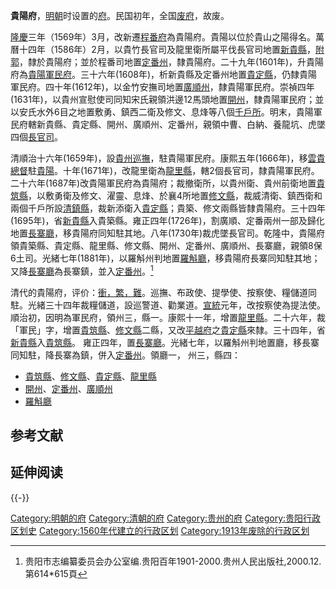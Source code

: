 {{noteTA
|1=zh-hant:貴筑; zh-hans:贵筑;
}}
'''貴陽府'''，[[明朝|明朝]]时设置的[[府_(行政区划)|府]]。民国初年，全国[[废府州厅改县|废府]]，故废。

[[隆庆_(明朝)|隆慶]]三年（1569年）3月，改新遷[[程番府|程番府]]為貴陽府。貴陽以位於貴山之陽得名。萬曆十四年（1586年）2月，以貴竹長官司及龍里衛所屬平伐長官司地置[[新貴縣|新貴縣]]，[[附郭|附郭]]，隸於貴陽府；並於程番司地置[[定番州|定番州]]，隸貴陽府。二十九年(1601年)，升貴陽府為[[貴陽軍民府|貴陽軍民府]]。三十六年(1608年)，析新貴縣及定番州地置[[貴定縣|貴定縣]]，仍隸貴陽軍民府。四十年(1612年)，以金竹安撫司地置[[廣順州|廣順州]]，隸貴陽軍民府。崇禎四年(1631年)，以貴州宣慰使司同知宋氏親領洪邊12馬頭地置[[開州|開州]]，隸貴陽軍民府；並以安氏水外6目之地置敷勇、鎮西二衛及修文、息烽等八個[[千戶所|千戶所]]。明末，貴陽軍民府轄新貴縣、貴定縣、開州、廣順州、定番州，親領中曹、白納、養龍坑、虎墜四個[[長官司|長官司]]。

清順治十六年(1659年)，設[[貴州巡撫|貴州巡撫]]，駐貴陽軍民府。康熙五年(1666年)，移[[雲貴總督|雲貴總督]]駐[[貴陽|貴陽]]。十年(1671年)，改龍里衛為[[龍里縣|龍里縣]]，轄2個長官司，隸貴陽軍民府。二十六年(1687年)改貴陽軍民府為貴陽府；裁撤衛所，以貴州衛、貴州前衛地置[[貴筑縣|貴筑縣]]，以敷勇衛及修文、濯靈、息烽、於襄4所地置[[修文縣|修文縣]]，裁威清衛、鎮西衛和兩個千戶所設[[清鎮縣|清鎮縣]]，裁新添衛入[[貴定縣|貴定縣]]；貴築、修文兩縣皆隸貴陽府。三十四年(1695年)，省[[新貴縣|新貴縣]]入貴築縣。雍正四年(1726年)，割廣順、定番兩州一部及歸化地置[[長寨廳|長寨廳]]，移貴陽府同知駐其地。八年(1730年)裁虎墜長官司。乾隆中，貴陽府領貴築縣、貴定縣、龍里縣、修文縣、開州、定番州、廣順州、長寨廳，親領8保6土司。光緒七年(1881年)，以羅斛州判地置[[羅斛廳|羅斛廳]]，移貴陽府長寨同知駐其地；又降[[長寨廳|長寨廳]]為長寨鎮，並入[[定番州|定番州]]。<ref>贵阳市志编纂委员会办公室编.贵阳百年1901-2000.贵州人民出版社,2000.12.第614*615頁</ref>

清代的貴陽府，评价：[[衝繁疲難|衝，繁，難]]。巡撫、布政使、提學使、按察使、糧儲道同駐。光緒三十四年裁糧儲道，設巡警道、勸業道。[[宣統|宣統]]元年，改按察使為提法使。順治初，因明為軍民府，領州三，縣一。康熙十一年，增置[[龍里縣|龍里縣]]。二十六年，裁「軍民」字，增置[[貴筑縣|貴筑縣]]、[[修文縣|修文縣]]二縣，又改[[平越府|平越府]]之[[貴定縣|貴定縣]]來隸。三十四年，省[[新貴縣|新貴縣]]入[[貴筑縣|貴筑縣]]。 雍正四年，置[[長寨廳|長寨廳]]。光緒七年，以羅斛州判地置廳，移長寨同知駐，降長寨為鎮，併入[[定番州|定番州]]。領廳一， 州三，縣四：
*[[貴筑縣|貴筑縣]]、[[修文縣|修文縣]]、[[貴定縣|貴定縣]]、[[龍里縣|龍里縣]]
*[[開州|開州]]、[[定番州|定番州]]、[[廣順州|廣順州]]
*[[羅斛廳|羅斛廳]]

== 参考文献 ==
{{Reflist}}

== 延伸阅读 ==
{{Wikisource further reading}}
{{-}}
{{明朝行政区划|nocat}}
{{清朝貴州省行政區劃|nocat}}
{{贵州省历史二级政区|nocat}}
[[Category:明朝的府|Category:明朝的府]]
[[Category:清朝的府|Category:清朝的府]]
[[Category:贵州的府|Category:贵州的府]]
[[Category:贵阳行政区划史|Category:贵阳行政区划史]]
[[Category:1560年代建立的行政区划|Category:1560年代建立的行政区划]]
[[Category:1913年废除的行政区划|Category:1913年废除的行政区划]]